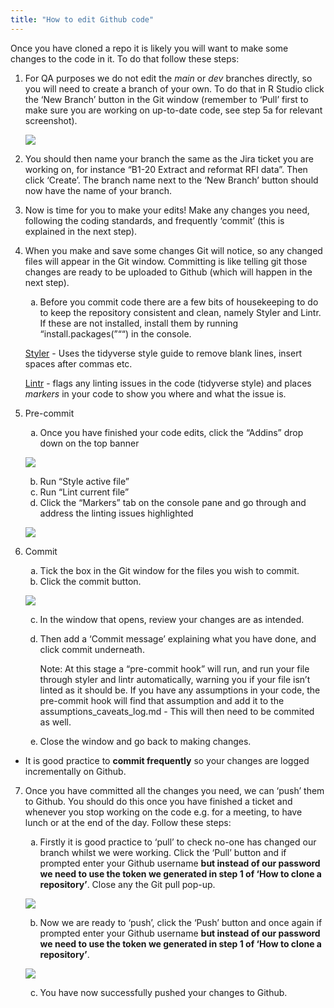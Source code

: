```yaml
---
title: "How to edit Github code" 
---
```


Once you have cloned a repo it is likely you will want to make some changes to the code in it. To do that follow these steps:

1.  For QA purposes we do not edit the *main* or *dev* branches directly, so you will need to create a branch of your own. To do that in R Studio click the 'New Branch' button in the Git window (remember to 'Pull' first to make sure you are working on up-to-date code, see step 5a for relevant screenshot).

    <img src="~/module_b_team_pages/assets/new_branch_button.png"/>

2.  You should then name your branch the same as the Jira ticket you are working on, for instance "B1-20 Extract and reformat RFI data". Then click 'Create'. The branch name next to the 'New Branch' button should now have the name of your branch.

3.  Now is time for you to make your edits! Make any changes you need, following the coding standards, and frequently 'commit' (this is explained in the next step).

4.  When you make and save some changes Git will notice, so any changed files will appear in the Git window. Committing is like telling git those changes are ready to be uploaded to Github (which will happen in the next step).

    a. Before you commit code there are a few bits of housekeeping to do to keep the repository consistent and clean, namely Styler and Lintr. If these are not installed, install them by running "install.packages(""") in the console.

    [Styler](https://www.tidyverse.org/blog/2017/12/styler-1.0.0/) - Uses the tidyverse style guide to remove blank lines, insert spaces after commas etc.

    [Lintr](https://www.tidyverse.org/blog/2022/07/lintr-3-0-0/) - flags any linting issues in the code (tidyverse style) and places *markers* in your code to show you where and what the issue is.

5.  Pre-commit

    a.    Once you have finished your code edits, click the "Addins" drop down on the top banner
    
    ![](~/module_b_team_pages/assets/pre_commit_formatting.png)
    
    b.    Run "Style active file" 
    c.    Run "Lint current file"
    d.    Click the "Markers" tab on the console pane and go through and address the linting issues highlighted
    
    ![](~/module_b_team_pages/assets/lint_markers.png)

6.  Commit

    a.    Tick the box in the Git window for the files you wish to commit.
    b.    Click the commit button.

    ![](~/module_b_team_pages/assets/commit_button.png)

    c.  In the window that opens, review your changes are as intended.
    d.  Then add a 'Commit message' explaining what you have done, and click commit underneath.
        
        Note: At this stage a "pre-commit hook" will run, and run your file through styler and lintr automatically, warning you if your file isn't linted as it should be. If you have any assumptions in your code, the pre-commit hook will find that assumption and add it to the assumptions_caveats_log.md - This will then need to be commited as well. 
        
    e.  Close the window and go back to making changes.

-   It is good practice to **commit frequently** so your changes are logged incrementally on Github.

7.  Once you have committed all the changes you need, we can 'push' them to Github. You should do this once you have finished a ticket and whenever you stop working on the code e.g. for a meeting, to have lunch or at the end of the day. Follow these steps:

    a.  Firstly it is good practice to 'pull' to check no-one has changed our branch whilst we were working. Click the 'Pull' button and if prompted enter your Github username **but instead of our password we need to use the token we generated in step 1 of 'How to clone a repository'**. Close any the Git pull pop-up.

    ![](~/module_b_team_pages/assets/pull_button.png)

    b.  Now we are ready to 'push', click the 'Push' button and once again if prompted enter your Github username **but instead of our password we need to use the token we generated in step 1 of 'How to clone a repository'**.

    ![](~/module_b_team_pages/assets/push_button.png)

    c.  You have now successfully pushed your changes to Github.
